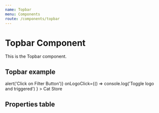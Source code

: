 ```yaml
---
name: Topbar
menu: Components
route: /components/topbar
---
```



# Topbar Component

This is the Topbar component.

## Topbar example
<Playground className="topbar-height">
  <Topbar
    avatarURL="https://placekitten.com/32/32"
    name="Felino da Silva"
    email="felino@teste.com"
    showFilterButton={true}
    links={[
      { title: 'Editar perfil', icon: ['far', 'pen'], url: '#1' },
      { title: 'Sair', icon: ['far', 'sign-out-alt'], url: '#2' },
    ]}
    clickOnFilterButton={() => alert('Click on Filter Button')}
    onLogoClick={() => console.log('Toggle logo and triggered') }
  >
    Cat Store
  </Topbar>
</Playground>

## Properties table
<PropsTable of={Topbar} />
